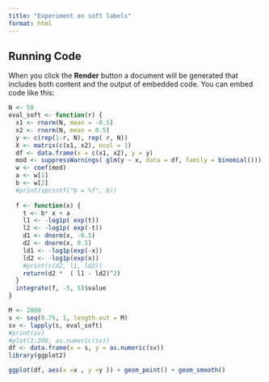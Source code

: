 ---
title: "Experiment on soft labels"
format: html
---


## Running Code

When you click the **Render** button a document will be generated that includes both content and the output of embedded code. You can embed code like this:

```{r}

N <- 50
eval_soft <- function(r) {
  x1 <- rnorm(N, mean = -0.5)
  x2 <- rnorm(N, mean = 0.5)
  y <- c(rep(1-r, N), rep( r, N))
  X <- matrix(c(x1, x2), ncol = 1)
  df <- data.frame(x = c(x1, x2), y = y)
  mod <- suppressWarnings( glm(y ~ x, data = df, family = binomial()))
  w <- coef(mod)
  a <- w[1]
  b <- w[2]
  #print(sprintf("b = %f", b))
  
  f <- function(x) {
    t <- b* x + a
    l1 <- -log1p( exp(t))
    l2 <- -log1p( exp(-t))
    d1 <- dnorm(x, -0.5)
    d2 <- dnorm(x, 0.5)
    ld1 <- -log1p(exp(-x))
    ld2 <- -log1p(exp(x))
    #print(c(d2, l1, ld2))
    return(d2 *  ( l1 - ld2)^2)
  }
  integrate(f, -5, 5)$value
}
```

```{r eval1}
M <- 2000
s <- seq(0.75, 1, length.out = M)
sv <- lapply(s, eval_soft)
#print(sv)
#plot(1:200, as.numeric(sv))
df <- data.frame(x = s, y = as.numeric(sv))
library(ggplot2)

ggplot(df, aes(x =x , y =y )) + geom_point() + geom_smooth()
```

